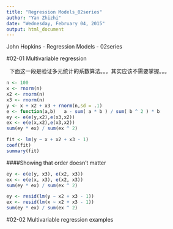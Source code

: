 ```yaml
---
title: "Regression Models_02series"
author: "Yan Zhizhi"
date: "Wednesday, February 04, 2015"
output: html_document
---
```


John Hopkins - Regression Models - 02series

#02-01 Multivariable regression

\  下面这一段是验证多元统计的系数算法。。。其实应该不需要掌握。。。 
```r
n <- 100
x <- rnorm(n)
x2 <- rnorm(n)
x3 <- rnorm(n)
y <- x + x2 + x3 + rnorm(n,sd = .1)
e <- function(a,b)   a - sum( a * b ) / sum( b ^ 2 ) * b
ey <- e(e(y,x2),e(x3,x2))
ex <- e(e(x,x2),e(x3,x2))
sum(ey * ex) / sum(ex ^ 2)
```

```r
fit <- lm(y ~ x + x2 + x3 - 1)
coef(fit)
summary(fit)
```

####Showing that order doesn't matter
```r
ey <- e(e(y, x3), e(x2, x3))
ex <- e(e(x, x3), e(x2, x3))
sum(ey * ex) / sum(ex ^ 2)

ey <- resid(lm(y ~ x2 + x3 - 1))
ex <- resid(lm(x ~ x2 + x3 - 1))
sum(ey * ex) / sum(ex ^ 2)
```

#02-02 Multivariable regression examples

```r

```

```r

```

```r

```

```r

```

```r

```

```r

```

